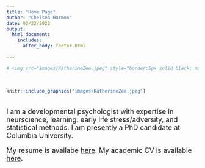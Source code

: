 ```yaml
---
title: "Home Page"
author: "Chelsea Harmon"
date: 02/22/2022
output: 
  html_document:
    includes:
      after_body: footer.html
      
---
```


<meta name="google-site-verification" content="wPwMCsfS33spjj0K8sfi7p19gqb-Zj8DyKzVJoYaPuU" />

<!-- Global site tag (gtag.js) - Google Analytics -->
<script async src="https://www.googletagmanager.com/gtag/js?id=UA-136620538-1"></script>
<script>
  window.dataLayer = window.dataLayer || [];
  function gtag(){dataLayer.push(arguments);}
  gtag('js', new Date());

  gtag('config', 'UA-136620538-1');
</script>

```r
# <img src="images/KatherineZee.jpeg" style="border:5px solid black; margin-right: 20px" align="right" width = "500">
```

<link rel="stylesheet" href="styles.css" type="text/css">
<br>
```r
knitr::include_graphics("images/KatherineZee.jpeg")
```

<font size="4"> 
\
I am a developmental psychologist with expertise in neurscience, learning, early life stress/adversity, and statistical methods. I am presently a PhD candidate at Columbia University. 


My resume is availabe [here](files/Harmon_Resume02.2022.pdf){target="_blank"}.
My academic CV is available [here](files/CHELSEA_HARMON_CV5.2021.pdf){target="_blank"}.

</font>

<br>
<br>
<br>
<br>
<br>
<br>
<br>
<br>
<br>
<br>
<br>